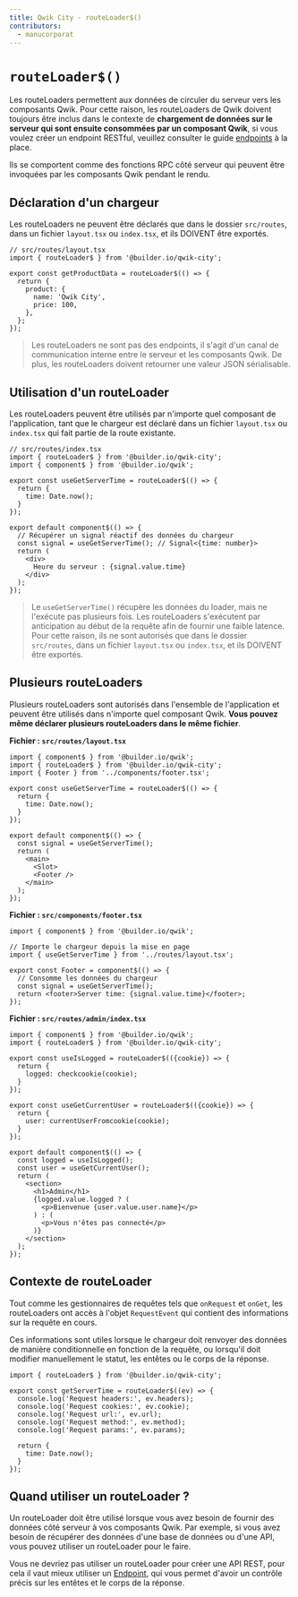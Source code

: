```yaml
---
title: Qwik City - routeLoader$()
contributors:
  - manucorporat
---
```


# `routeLoader$()`

Les routeLoaders permettent aux données de circuler du serveur vers les composants Qwik. Pour cette raison, les routeLoaders de Qwik doivent toujours être inclus dans le contexte de **chargement de données sur le serveur qui sont ensuite consommées par un composant Qwik**, si vous voulez créer un endpoint RESTful, veuillez consulter le guide [endpoints](/docs/(qwikcity)/endpoints/index.mdx) à la place.

Ils se comportent comme des fonctions RPC côté serveur qui peuvent être invoquées par les composants Qwik pendant le rendu.

## Déclaration d'un chargeur

Les routeLoaders ne peuvent être déclarés que dans le dossier `src/routes`, dans un fichier `layout.tsx` ou `index.tsx`, et ils DOIVENT être exportés.

```tsx
// src/routes/layout.tsx
import { routeLoader$ } from '@builder.io/qwik-city';

export const getProductData = routeLoader$(() => {
  return {
    product: {
      name: 'Qwik City',
      price: 100,
    },
  };
});
```

> Les routeLoaders ne sont pas des endpoints, il s'agit d'un canal de communication interne entre le serveur et les composants Qwik. De plus, les routeLoaders doivent retourner une valeur JSON sérialisable.

## Utilisation d'un routeLoader

Les routeLoaders peuvent être utilisés par n'importe quel composant de l'application, tant que le chargeur est déclaré dans un fichier `layout.tsx` ou `index.tsx` qui fait partie de la route existante.

```tsx
// src/routes/index.tsx
import { routeLoader$ } from '@builder.io/qwik-city';
import { component$ } from '@builder.io/qwik';

export const useGetServerTime = routeLoader$(() => {
  return {
    time: Date.now();
  }
});

export default component$(() => {
  // Récupérer un signal réactif des données du chargeur
  const signal = useGetServerTime(); // Signal<{time: number}>
  return (
    <div>
      Heure du serveur : {signal.value.time}
    </div>
  );
});
```

> Le `useGetServerTime()` récupère les données du loader, mais ne l'exécute pas plusieurs fois. Les routeLoaders s'exécutent par anticipation au début de la requête afin de fournir une faible latence. Pour cette raison, ils ne sont autorisés que dans le dossier `src/routes`, dans un fichier `layout.tsx` ou `index.tsx`, et ils DOIVENT être exportés.

## Plusieurs routeLoaders

Plusieurs routeLoaders sont autorisés dans l'ensemble de l'application et peuvent être utilisés dans n'importe quel composant Qwik. **Vous pouvez même déclarer plusieurs routeLoaders dans le même fichier**.

**Fichier : `src/routes/layout.tsx`**

```tsx
import { component$ } from '@builder.io/qwik';
import { routeLoader$ } from '@builder.io/qwik-city';
import { Footer } from '../components/footer.tsx';

export const useGetServerTime = routeLoader$(() => {
  return {
    time: Date.now();
  }
});

export default component$(() => {
  const signal = useGetServerTime();
  return (
    <main>
      <Slot>
      <Footer />
    </main>
  );
});
```

**Fichier : `src/components/footer.tsx`**

```tsx
import { component$ } from '@builder.io/qwik';

// Importe le chargeur depuis la mise en page
import { useGetServerTime } from '../routes/layout.tsx';

export const Footer = component$(() => {
  // Consomme les données du chargeur
  const signal = useGetServerTime();
  return <footer>Server time: {signal.value.time}</footer>;
});
```

**Fichier : `src/routes/admin/index.tsx`**

```tsx
import { component$ } from '@builder.io/qwik';
import { routeLoader$ } from '@builder.io/qwik-city';

export const useIsLogged = routeLoader$(({cookie}) => {
  return {
    logged: checkcookie(cookie);
  }
});

export const useGetCurrentUser = routeLoader$(({cookie}) => {
  return {
    user: currentUserFromcookie(cookie);
  }
});

export default component$(() => {
  const logged = useIsLogged();
  const user = useGetCurrentUser();
  return (
    <section>
      <h1>Admin</h1>
      {logged.value.logged ? (
        <p>Bienvenue {user.value.user.name}</p>
      ) : (
        <p>Vous n'êtes pas connecté</p>
      )}
    </section>
  );
});
```

## Contexte de routeLoader

Tout comme les gestionnaires de requêtes tels que `onRequest` et `onGet`, les routeLoaders ont accès à l'objet `RequestEvent` qui contient des informations sur la requête en cours.

Ces informations sont utiles lorsque le chargeur doit renvoyer des données de manière conditionnelle en fonction de la requête, ou lorsqu'il doit modifier manuellement le statut, les entêtes ou le corps de la réponse.

```tsx
import { routeLoader$ } from '@builder.io/qwik-city';

export const getServerTime = routeLoader$((ev) => {
  console.log('Request headers:', ev.headers);
  console.log('Request cookies:', ev.cookie);
  console.log('Request url:', ev.url);
  console.log('Request method:', ev.method);
  console.log('Request params:', ev.params);

  return {
    time: Date.now();
  }
});
```

## Quand utiliser un routeLoader ?

Un routeLoader doit être utilisé lorsque vous avez besoin de fournir des données côté serveur à vos composants Qwik. Par exemple, si vous avez besoin de récupérer des données d'une base de données ou d'une API, vous pouvez utiliser un routeLoader pour le faire.

Vous ne devriez pas utiliser un routeLoader pour créer une API REST, pour cela il vaut mieux utiliser un [Endpoint](/docs/(qwikcity)/endpoints/index.mdx), qui vous permet d'avoir un contrôle précis sur les entêtes et le corps de la réponse.
